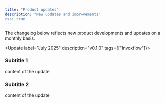 ```yaml
---
title: "Product updates"
description: "New updates and improvements"
rss: true
---
```


The changelog below reflects new product developments and updates on a monthly basis.

<Update label="July 2025" description="v0.1.0" tags={["Invoxflow"]}>
  ### Subtitle 1
  content of the update
  ### Subtitle 2
  content of the update
</Update>
